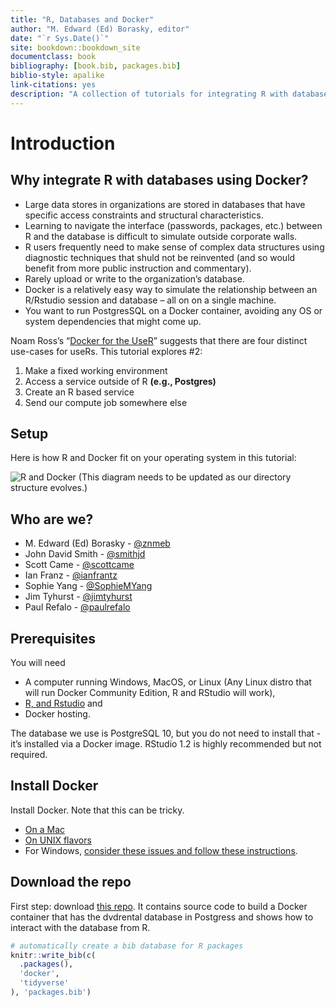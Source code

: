 ```yaml
---
title: "R, Databases and Docker"
author: "M. Edward (Ed) Borasky, editor"
date: "`r Sys.Date()`"
site: bookdown::bookdown_site
documentclass: book
bibliography: [book.bib, packages.bib]
biblio-style: apalike
link-citations: yes
description: "A collection of tutorials for integrating R with databases using Docker"
---
```


# Introduction

## Why integrate R with databases using Docker?

* Large data stores in organizations are stored in databases that have specific access constraints and  structural characteristics.
* Learning to navigate the interface (passwords, packages, etc.) between R and the database is difficult to simulate outside corporate walls.
* R users frequently need to make sense of complex data structures using diagnostic techniques that shuld not be reinvented (and so would benefit from more public instruction and  commentary).
* Rarely upload or write to the organization's database.
* Docker is a relatively easy way to simulate the relationship between an R/Rstudio session and database -- all on on a single machine.
* You want to run PostgresSQL on a Docker container, avoiding any OS or system dependencies that might come up. 

Noam Ross's "[Docker for the UseR](https://nyhackr.blob.core.windows.net/presentations/Docker-for-the-UseR_Noam-Ross.pdf)" suggests that there are four distinct use-cases for useRs.  This tutorial explores #2:

1. Make a fixed working environment
2. Access a service outside of R **(e.g., Postgres)**
3. Create an R based service
4. Send our compute job somewhere else

## Setup

Here is how R and Docker fit on your operating system in this tutorial:
    
![R and Docker](./screenshots/r-and-docker.png)
(This diagram needs to be updated as our directory structure evolves.)

## Who are we?

* M. Edward (Ed) Borasky - [\@znmeb](https://github.com/znmeb)
* John David Smith - [\@smithjd](https://github.com/smithjd)
* Scott Came - [\@scottcame](https://github.com/scottcame)
* Ian Franz - [\@ianfrantz](https://github.com/ianfrantz)
* Sophie Yang - [\@SophieMYang](https://github.com/SophieMYang)
* Jim Tyhurst - [\@jimtyhurst](https://github.com/jimtyhurst)
* Paul Refalo - [\@paulrefalo](https://github.com/paulrefalo)

## Prerequisites
You will need

* A computer running Windows, MacOS, or Linux (Any Linux distro that will run Docker Community Edition, R and RStudio will work),
* [R, and Rstudio](https://www.datacamp.com/community/tutorials/installing-R-windows-mac-ubuntu) and
* Docker hosting.

The database we use is PostgreSQL 10, but you do not need to install that - it's installed via a Docker image. RStudio 1.2 is highly recommended but not required.

## Install Docker

Install Docker.  Note that this can be tricky.  

  + [On a Mac](https://docs.docker.com/docker-for-mac/install/)
  + [On UNIX flavors](https://docs.docker.com/install/#supported-platforms)
  + For Windows, [consider these issues and follow these instructions](https://smithjd.github.io/sql-pet/docker-hosting-for-windows.html).

## Download the repo

First step: download [this repo](https://github.com/smithjd/sql-pet).  It contains source code to build a Docker container that has the dvdrental database in Postgress and shows how to interact with the database from R.

```r
# automatically create a bib database for R packages
knitr::write_bib(c(
  .packages(),
  'docker',
  'tidyverse'
), 'packages.bib')
```
